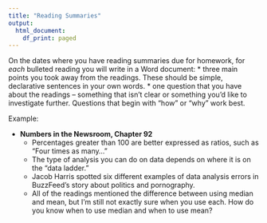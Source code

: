 ```yaml
---
title: "Reading Summaries"
output:
  html_document:
    df_print: paged
---
```



On the dates where you have reading summaries due for homework, for _each_ bulleted reading you will write in a Word document:
* three main points you took away from the readings. These should be simple, declarative sentences in your own words.
* one question that you have about the readings -- something that isn’t clear or something you’d like to investigate further. Questions that begin with “how” or “why” work best.

Example:

* **Numbers in the Newsroom, Chapter 92** 
    * Percentages greater than 100 are better expressed as ratios, such as "Four times as many… "
    * The type of analysis you can do on data depends on where it is on the “data ladder."
    * Jacob Harris spotted six different examples of data analysis errors in BuzzFeed’s story about politics and pornography.
    * All of the readings mentioned the difference between using median and mean, but I’m still not exactly sure when you use each. How do you know when to use median and when to use mean?